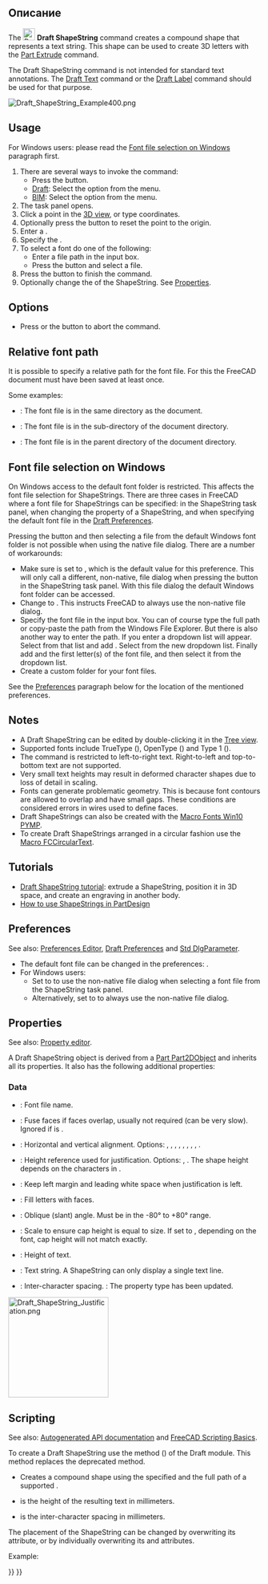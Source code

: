 <languages/>

{{Docnav
|[[Draft_Facebinder|Facebinder]]
|[[Draft_Hatch|Hatch]]
|[[Draft_Workbench|Draft]]
|IconL=Draft_Facebinder.svg 
|IconR=Draft_Hatch.svg 
|IconC=Workbench_Draft.svg
}}

<div class="mw-translate-fuzzy">
{{GuiCommand/ru
|Name=Draft ShapeString
|Name/ru=Draft ShapeString
|MenuLocation=Черчение → Текст в кривую ...
|Workbenches=[[Draft_Workbench/ru|Draft]], [[Arch_Workbench/ru|Arch]]
|Shortcut={{KEY|S}} {{KEY|S}}
|Version=0.14
|SeeAlso=[[Draft Text/ru|Draft Text]], [[Part Extrude/ru|Part Extrude]]
}}
</div>

<span id="Description"></span>
==Описание==

The [[Image:Draft_ShapeString.svg|24px]] '''Draft ShapeString''' command creates a compound shape that represents a text string. This shape can be used to create 3D letters with the [[Part_Extrude|Part Extrude]] command.

The Draft ShapeString command is not intended for standard text annotations. The [[Draft_Text|Draft Text]] command or the [[Draft_Label|Draft Label]] command should be used for that purpose.

[[Image:Draft_ShapeString_Example400.png]]
{{Caption|Single point required to position the ShapeString}}

==Usage==

For Windows users: please read the [[#Font_file_selection_on_Windows|Font file selection on Windows]] paragraph first.

# There are several ways to invoke the command:
#* Press the {{Button|[[Image:Draft_ShapeString.svg|16px]] [[Draft_ShapeString|Shape from text]]}} button.
#* [[Draft_Workbench|Draft]]: Select the {{MenuCommand|Drafting → [[Image:Draft_ShapeString.svg|16px]] Shape from text}} option from the menu.
#* [[BIM_Workbench|BIM]]: Select the {{MenuCommand|Annotation → [[Image:Draft_ShapeString.svg|16px]] Shape from text}} option from the menu.
# The {{MenuCommand|ShapeString}} task panel opens.
# Click a point in the [[3D_view|3D view]], or type coordinates.
# Optionally press the {{Button|Reset Point}} button to reset the point to the origin.
# Enter a {{MenuCommand|String}}.
# Specify the {{MenuCommand|Height}}.
# To select a font do one of the following:
#* Enter a file path in the {{MenuCommand|Font file}} input box.
#* Press the {{Button|...}} button and select a file.
# Press the {{Button|OK}} button to finish the command.
# Optionally change the {{PropertyData|Justification}} of the ShapeString. See [[#Properties|Properties]].

==Options==

* Press {{KEY|Esc}} or the {{Button|Cancel}} button to abort the command.

==Relative font path==

{{version|1.1}}

It is possible to specify a relative path for the font file. For this the FreeCAD document must have been saved at least once.

Some examples:
* {{FileName|./SomeFont.ttf}}: The font file is in the same directory as the document.
* {{FileName|./MyDirectory/SomeFont.ttf}}: The font file is in the {{FileName|MyDirectory}} sub-directory of the document directory.
* {{FileName|../SomeFont.ttf}}: The font file is in the parent directory of the document directory.

==Font file selection on Windows==

On Windows access to the default font folder is restricted. This affects the font file selection for ShapeStrings. There are three cases in FreeCAD where a font file for ShapeStrings can be specified: in the ShapeString task panel, when changing the {{PropertyData|Font File}} property of a ShapeString, and when specifying the default font file in the [[Draft_Preferences#Texts_and_dimensions|Draft Preferences]].

Pressing the {{Button|...}} button and then selecting a file from the default Windows font folder is not possible when using the native file dialog. There are a number of workarounds:
* Make sure {{MenuCommand|DontUseNativeFontDialog}} is set to {{True}}, which is the default value for this preference. This will only call a different, non-native, file dialog when pressing the {{Button|...}} button in the ShapeString task panel. With this file dialog the default Windows font folder can be accessed.
* Change {{MenuCommand|DontUseNativeDialog}} to {{True}}. This instructs FreeCAD to always use the non-native file dialog.
* Specify the font file in the input box. You can of course type the full path or copy-paste the path from the Windows File Explorer. But there is also another way to enter the path. If you enter {{Value|C:\}} a dropdown list will appear. Select {{Value|Windows}} from that list and add {{Value|\F}}. Select {{Value|Fonts}} from the new dropdown list. Finally add {{Value|\}} and the first letter(s) of the font file, and then select it from the dropdown list.
* Create a custom folder for your font files.

See the [[#Preferences|Preferences]] paragraph below for the location of the mentioned preferences.

==Notes==

* A Draft ShapeString can be edited by double-clicking it in the [[Tree_view|Tree view]].
* Supported fonts include TrueType ({{FileName|.ttf}}), OpenType ({{FileName|.otf}}) and Type 1 ({{FileName|.pfb}}).
* The command is restricted to left-to-right text. Right-to-left and top-to-bottom text are not supported.
* Very small text heights may result in deformed character shapes due to loss of detail in scaling.
* Fonts can generate problematic geometry. This is because font contours are allowed to overlap and have small gaps. These conditions are considered errors in wires used to define faces.
* Draft ShapeStrings can also be created with the [[Macro_Fonts_Win10_PYMP|Macro Fonts Win10 PYMP]].
* To create Draft ShapeStrings arranged in a circular fashion use the [[Macro_FCCircularText|Macro FCCircularText]].

==Tutorials==

* [[Draft_ShapeString_tutorial|Draft ShapeString tutorial]]: extrude a ShapeString, position it in 3D space, and create an engraving in another body.
* [https://forum.freecadweb.org/viewtopic.php?f=3&t=36623 How to use ShapeStrings in PartDesign]

==Preferences==

See also: [[Preferences_Editor|Preferences Editor]], [[Draft_Preferences|Draft Preferences]] and [[Std_DlgParameter|Std DlgParameter]].

* The default font file can be changed in the preferences: {{MenuCommand|Edit → Preferences... → Draft → Texts and dimensions → Default ShapeString font file}}.
* For Windows users:
** Set {{MenuCommand|Tools → Edit parameters... → BaseApp → Preferences → Dialog → DontUseNativeFontDialog}} to {{True}} to use the non-native file dialog when selecting a font file from the ShapeString task panel.
** Alternatively, set {{MenuCommand|Tools → Edit parameters... → BaseApp → Preferences → Dialog → DontUseNativeDialog}} to {{True}} to always use the non-native file dialog.

==Properties==

See also: [[Property_editor|Property editor]].

A Draft ShapeString object is derived from a [[Part_Part2DObject|Part Part2DObject]] and inherits all its properties. It also has the following additional properties:

===Data===

{{TitleProperty|Draft}}

* {{PropertyData|Font File|File}}: Font file name.
* {{PropertyData|Fuse|Bool}}: Fuse faces if faces overlap, usually not required (can be very slow). Ignored if {{PropertyData|Make Face}} is {{FALSE}}. {{Version|1.0}}
* {{PropertyData|Justification|Enumeration}}: Horizontal and vertical alignment. Options: {{value|Top-Left}}, {{value|Top-Center}}, {{value|Top-Right}}, {{value|Middle-Left}}, {{value|Middle-Center}}, {{value|Middle-Right}}, {{value|Bottom-Left}}, {{value|Bottom-Center}}, {{value|Bottom-Right}}. {{Version|1.0}}
* {{PropertyData|Justification Reference|Enumeration}}: Height reference used for justification. Options: {{value|Cap Height}}, {{value|Shape Height}}. The shape height depends on the characters in {{PropertyData|String}}. {{Version|1.0}}
* {{PropertyData|Keep Left Margin|Bool}}: Keep left margin and leading white space when justification is left. {{Version|1.0}}
* {{PropertyData|Make Face|Bool}}: Fill letters with faces.
* {{PropertyData|Oblique Angle|Angle}}: Oblique (slant) angle. Must be in the -80° to +80° range. {{Version|1.0}}
* {{PropertyData|Scale To Size|Bool}}: Scale to ensure cap height is equal to size. If set to {{FALSE}}, depending on the font, cap height will not match {{PropertyData|Size}} exactly. {{Version|1.0}}
* {{PropertyData|Size|Length}}: Height of text.
* {{PropertyData|String|String}}: Text string. A ShapeString can only display a single text line.
* {{PropertyData|Tracking|Distance}}: Inter-character spacing. {{Version|1.0}}: The property type has been updated.

[[Image:Draft_ShapeString_Justification.png|200px]]
{{Caption|The height of the red rectangle (solid line) is equal to the cap height.<br>
The height of the green rectangle (dashed line) is equal to the shape height.<br>
The corners, the midpoints of the edges, and the center of the rectangles<br>
match the 9 justification options: Top-Left to Bottom-Right.}}

==Scripting==

See also: [https://freecad.github.io/SourceDoc/ Autogenerated API documentation] and [[FreeCAD Scripting Basics|FreeCAD Scripting Basics]].

To create a Draft ShapeString use the {{incode|make_shapestring}} method ({{Version|0.19}}) of the Draft module. This method replaces the deprecated {{incode|makeShapeString}} method.

{{Code|code=
shapestring = make_shapestring(String, FontFile, Size=100, Tracking=0)
}}

* Creates a {{incode|shapestring}} compound shape using the specified {{incode|String}} and the full path of a supported {{incode|FontFile}}.
* {{incode|Size}} is the height of the resulting text in millimeters.
* {{incode|Tracking}} is the inter-character spacing in millimeters.

The placement of the ShapeString can be changed by overwriting its {{incode|Placement}} attribute, or by individually overwriting its {{incode|Placement.Base}} and {{incode|Placement.Rotation}} attributes.

Example:

{{Code|code=
import FreeCAD as App
import Draft

doc = App.newDocument()

font1 = "/usr/share/fonts/truetype/msttcorefonts/Arial.ttf"
font2 = "/usr/share/fonts/truetype/dejavu/DejaVuSerif.ttf"
font3 = "/usr/share/fonts/truetype/freefont/FreeSerifItalic.ttf"

S1 = Draft.make_shapestring("This is a sample text", font1, 200)

S2 = Draft.make_shapestring("Inclined text", font2, 200, 10)

zaxis = App.Vector(0, 0, 1)
p2 = App.Vector(-1000, 500, 0)
place2 = App.Placement(p2, App.Rotation(zaxis, 45))
S2.Placement = place2

S3 = Draft.make_shapestring("Upside-down text", font3, 200, 10)
S3.Placement.Base = App.Vector(0, -1000, 0)
S3.Placement.Rotation = App.Rotation(zaxis, 180)

doc.recompute()
}}


{{Docnav
|[[Draft_Facebinder|Facebinder]]
|[[Draft_Hatch|Hatch]]
|[[Draft_Workbench|Draft]]
|IconL=Draft_Facebinder.svg 
|IconR=Draft_Hatch.svg 
|IconC=Workbench_Draft.svg
}}

{{Draft Tools navi{{#translation:}}}}
{{Userdocnavi{{#translation:}}}}